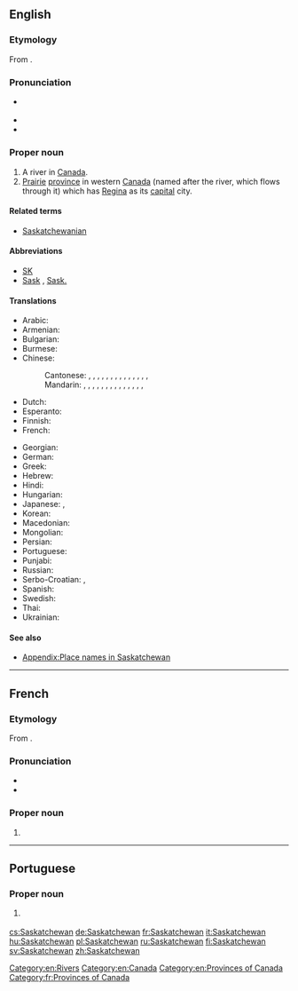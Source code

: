 ==English==
{{wikipedia}}

===Etymology===
From {{etyl|cr|en}} {{term||kisiskāciwani-sīpiy|swift-flowing river}}.

===Pronunciation===
* {{a|UK, US}} {{IPA|/səˈskætʃ.əˌwɑːn/|/səˈskætʃ.ə.wən/|lang=en}}
* {{audio|Saskatchewan.ogg|Audio (CA)|lang=en}}
* {{audio|En-ca-Saskatchewan.ogg|Audio (CAN)|lang=en}}

===Proper noun===
{{en-proper noun}}

# A river in [[Canada]].
# [[prairie|Prairie]] [[province]] in western [[Canada]] (named after the river, which flows through it) which has [[Regina]] as its [[capital]] city.

====Related terms====
* [[Saskatchewanian]]

====Abbreviations====
* [[SK]]
* [[Sask]] , [[Sask.]]

====Translations====
{{trans-top|Province in western Canada}}
* Arabic: {{t|ar|سَاسْكَاتْشُوَان|m|tr=saskatšuwān}}
* Armenian: {{t|hy|Սասկաչեւան}}
* Bulgarian: {{t|bg|Саскачеван|m|tr=Saskáčevan}}
* Burmese: {{t|my|ဆက်စကက်ချီဝမ်နယ်|sc=Mymr}}
* Chinese:
*: Cantonese: {{t|yue|薩斯喀徹溫|sc=Hani}}, {{t|yue|萨斯喀彻温|tr=saat3 si1 kaa3 cit3 wan1|sc=Hani}}, {{t|yue|薩斯喀徹溫省|sc=Hani}}, {{t|yue|萨斯喀彻温省|tr=saat3 si1 kaa3 cit3 wan1 saang2|sc=Hani}}, {{t|yue|沙斯卡寸旺|tr=saa1 si1 kaa1 cun3 wong6|sc=Hani}}, {{t|yue|沙斯卡寸旺省|tr=saa1 si1 kaa1 cun3 wong6 saang2|sc=Hani}}, {{t|yue|沙士加芝灣|sc=Hani}}, {{t|yue|沙士加芝湾|tr=saa1 si3 gaa1 zi1 waan1|sc=Hani}}, {{t|yue|沙士加芝灣省|sc=Hani}}, {{t|yue|沙士加芝湾省|tr=saa1 si3 gaa1 zi1 waan1 saang2|sc=Hani}}, {{t|yue|薩省|sc=Hani}}, {{t|yue|萨省|tr=saat3 saang2|sc=Hani}} {{qualifier|short form}}, {{t|yue|沙省|tr=saa1 saang2|sc=Hani}} {{qualifier|short form}}, {{t|yue|沙斯卡川|tr=saa1 si1 kaa1 cyun1|sc=Hani}}, {{t|yue|沙斯卡川省|tr=saa1 si1 kaa1 cyun1 saang2|sc=Hani}}
*: Mandarin: {{t+|cmn|薩斯喀徹溫|sc=Hani}}, {{t|cmn|萨斯喀彻温|tr=Sàsīkāchèwēn|sc=Hani}}, {{t|cmn|薩斯喀徹溫省|sc=Hani}}, {{t|cmn|萨斯喀彻温省|tr=Sàsīkāchèwēn Shěng|sc=Hani}}, {{t|cmn|薩克其萬|sc=Hani}}, {{t|cmn|萨克其万|tr=Sàkèqíwàn|sc=Hani}}, {{t|cmn|薩克其萬省|sc=Hani}}, {{t|cmn|萨克其万省|tr=Sàkèqíwàn Shěng|sc=Hani}}, {{t|cmn|沙斯卡寸旺|tr=Shāsīkǎcùnwàng|sc=Hani}}, {{t|cmn|沙斯卡寸旺省|tr=Shāsīkǎcùnwàng Shěng|sc=Hani}}, {{t|cmn|薩省|sc=Hani}}, {{t|cmn|萨省|tr=Sà Shěng|sc=Hani}} {{qualifier|short form}}, {{t|cmn|沙省|tr=Shā Shěng|sc=Hani}} {{qualifier|short form}}, {{t|cmn|沙斯卡川|tr=Shāsīkǎchuān|sc=Hani}}, {{t|cmn|沙斯卡川省|tr=Shāsīkǎchuān Shěng|sc=Hani}}
* Dutch: {{t|nl|Saskatchewan}}
* Esperanto: {{t|eo|Saskaĉevano}}
* Finnish: {{t+|fi|Saskatchewan}}
* French: {{t+|fr|Saskatchewan|f}}
{{trans-mid}}
* Georgian: {{t|ka|სასკაჩევანი}}
* German: {{t+|de|Saskatchewan|n}}
* Greek: {{t|el|Σασκάτσουαν}}
* Hebrew: {{t|he|ססקצ'ואן}}
* Hindi: {{t|hi|सास्काचेवान|tr=sāskācēvān}}
* Hungarian: {{t+|hu|Saskatchewan}}
* Japanese: {{t|ja|サスカチュワン|tr=Sasukachuwan}}, {{t|ja|サスカチュワン州|tr=Sasukachuwan-shū}}
* Korean: {{t|ko|서스캐처원|tr=Seoseukaecheowon|sc=Hang}}
* Macedonian: {{t|mk|Саскачеван|m|tr=Saskáčevan}}
* Mongolian: {{t|mn|Саскачеван|tr=Saskáčevan|sc=Cyrl}}
* Persian: {{t|fa|ساسکاچوان}}
* Portuguese: {{t|pt|Saskatchewan|m}}
* Punjabi: {{t-needed|pa}}
* Russian: {{t|ru|Саска́чеван|m}}
* Serbo-Croatian: {{t|sh|Саскачеван|m|sc=Cyrl}}, {{t|sh|Saskatchewan|m}}
* Spanish: {{t|es|Saskatchewan|m}}
* Swedish: {{t+|sv|Saskatchewan|n}}
* Thai: {{t|th|รัฐซัสแคตเชวัน|tr=rát sátkaecheerwaan}}
* Ukrainian: {{t|uk|Саскачеван|m|tr=Saskáčevan}}
{{trans-bottom}}

====See also====
* [[Appendix:Place names in Saskatchewan]]

[[Category:en:Rivers]]
[[Category:en:Canada]]
[[Category:en:Provinces of Canada]]

----

==French==

===Etymology===
From {{etyl|cr|fr}} {{term||kisiskāciwani-sīpiy|swift-flowing river}}.

===Pronunciation===
* {{IPA|/sas.kat.ʃe.wan/|lang=fr}}
* {{rhymes|an|lang=fr}}

===Proper noun===
{{fr-proper noun|f}}

# {{l|en|Saskatchewan}}

[[Category:fr:Provinces of Canada]]

----

==Portuguese==

===Proper noun===
{{pt-proper noun|m}}

# {{l|en|Saskatchewan}} {{gloss|province in western Canada}}

{{catlangcode|pt|Provinces of Canada}}

[[cs:Saskatchewan]]
[[de:Saskatchewan]]
[[fr:Saskatchewan]]
[[it:Saskatchewan]]
[[hu:Saskatchewan]]
[[pl:Saskatchewan]]
[[ru:Saskatchewan]]
[[fi:Saskatchewan]]
[[sv:Saskatchewan]]
[[zh:Saskatchewan]]